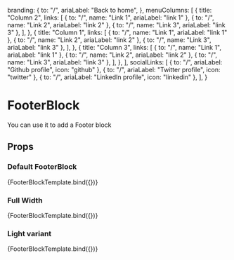 
  branding: {
    to: "/",
    ariaLabel: "Back to home",
  },
  menuColumns: [
    {
      title: "Column 2",
      links: [
        { to: "/", name: "Link 1", ariaLabel: "link 1" },
        { to: "/", name: "Link 2", ariaLabel: "link 2" },
        { to: "/", name: "Link 3", ariaLabel: "link 3" },
      ],
    },
    {
      title: "Column 1",
      links: [
        { to: "/", name: "Link 1", ariaLabel: "link 1" },
        { to: "/", name: "Link 2", ariaLabel: "link 2" },
        { to: "/", name: "Link 3", ariaLabel: "link 3" },
      ],
    },
    {
      title: "Column 3",
      links: [
        { to: "/", name: "Link 1", ariaLabel: "link 1" },
        { to: "/", name: "Link 2", ariaLabel: "link 2" },
        { to: "/", name: "Link 3", ariaLabel: "link 3" },
      ],
    },
  ],
  socialLinks: [
    { to: "/", ariaLabel: "Github profile", icon: "github" },
    { to: "/", ariaLabel: "Twitter profile", icon: "twitter" },
    { to: "/", ariaLabel: "LinkedIn profile", icon: "linkedin" },
  ],
}

<Meta title='blocks/FooterBlock' component={FooterBlock} />

# FooterBlock

You can use it to add a Footer block

## Props

<Props of={FooterBlock} />


### Default FooterBlock

<Preview>
  <Story
    name='Default'
    args={{
      ...footerInfo,
    }}
  >
    {FooterBlockTemplate.bind({})}
  </Story>
</Preview>

### Full Width

<Preview>
  <Story
    name='Full Width'
    args={{
      ...footerInfo,
      menuColumns: null,
      isFull: true,
    }}
  >
    {FooterBlockTemplate.bind({})}
  </Story>
</Preview>

### Light variant

<Preview>
  <Story
    name='Light variant'
    args={{
      ...footerInfo,
      menuColumns: null,
      variant: "light",
    }}
  >
    {FooterBlockTemplate.bind({})}
  </Story>
</Preview>

